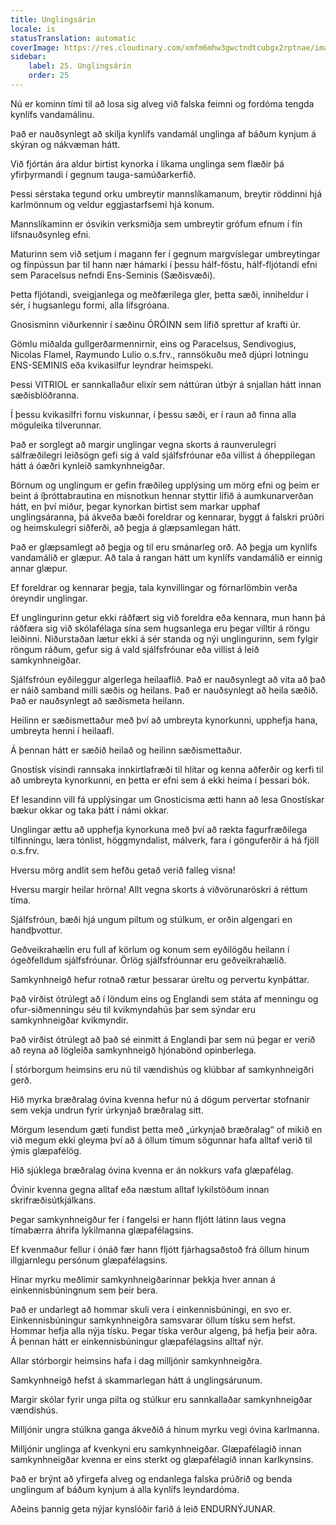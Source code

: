 ```yaml
---
title: Unglingsárin
locale: is
statusTranslation: automatic
coverImage: https://res.cloudinary.com/xmfm6mhw3gwctndtcubgx2rptnae/image/upload/v1740337243/small_cover_educacion_fundamental_a051170f1c.webp
sidebar:
    label: 25. Unglingsárin
    order: 25
---
```

Nú er kominn tími til að losa sig alveg við falska feimni og fordóma tengda kynlífs vandamálinu.

Það er nauðsynlegt að skilja kynlífs vandamál unglinga af báðum kynjum á skýran og nákvæman hátt.

Við fjórtán ára aldur birtist kynorka í líkama unglinga sem flæðir þá yfirþyrmandi í gegnum tauga-samúðarkerfið.

Þessi sérstaka tegund orku umbreytir mannslíkamanum, breytir röddinni hjá karlmönnum og veldur eggjastarfsemi hjá konum.

Mannslíkaminn er ósvikin verksmiðja sem umbreytir grófum efnum í fín lífsnauðsynleg efni.

Maturinn sem við setjum í magann fer í gegnum margvíslegar umbreytingar og fínpússun þar til hann nær hámarki í þessu hálf-föstu, hálf-fljótandi efni sem Paracelsus nefndi Ens-Seminis (Sæðisvæði).

Þetta fljótandi, sveigjanlega og meðfærilega gler, þetta sæði, inniheldur í sér, í hugsanlegu formi, alla lífsgróana.

Gnosisminn viðurkennir í sæðinu ÓRÓINN sem lífið sprettur af krafti úr.

Gömlu miðalda gullgerðarmennirnir, eins og Paracelsus, Sendivogius, Nicolas Flamel, Raymundo Lulio o.s.frv., rannsökuðu með djúpri lotningu ENS-SEMINIS eða kvikasilfur leyndrar heimspeki.

Þessi VITRIOL er sannkallaður elixír sem náttúran útbýr á snjallan hátt innan sæðisblöðranna.

Í þessu kvikasilfri fornu viskunnar, í þessu sæði, er í raun að finna alla möguleika tilverunnar.

Það er sorglegt að margir unglingar vegna skorts á raunverulegri sálfræðilegri leiðsögn gefi sig á vald sjálfsfróunar eða villist á óheppilegan hátt á óæðri kynleið samkynhneigðar.

Börnum og unglingum er gefin fræðileg upplýsing um mörg efni og þeim er beint á íþróttabrautina en misnotkun hennar styttir lífið á aumkunarverðan hátt, en því miður, þegar kynorkan birtist sem markar upphaf unglingsáranna, þá ákveða bæði foreldrar og kennarar, byggt á falskri prúðri og heimskulegri siðferði, að þegja á glæpsamlegan hátt.

Það er glæpsamlegt að þegja og til eru smánarleg orð. Að þegja um kynlífs vandamálið er glæpur. Að tala á rangan hátt um kynlífs vandamálið er einnig annar glæpur.

Ef foreldrar og kennarar þegja, tala kynvillingar og fórnarlömbin verða óreyndir unglingar.

Ef unglingurinn getur ekki ráðfært sig við foreldra eða kennara, mun hann þá ráðfæra sig við skólafélaga sína sem hugsanlega eru þegar villtir á röngu leiðinni. Niðurstaðan lætur ekki á sér standa og nýi unglingurinn, sem fylgir röngum ráðum, gefur sig á vald sjálfsfróunar eða villist á leið samkynhneigðar.

Sjálfsfróun eyðileggur algerlega heilaaflið. Það er nauðsynlegt að vita að það er náið samband milli sæðis og heilans. Það er nauðsynlegt að heila sæðið. Það er nauðsynlegt að sæðismeta heilann.

Heilinn er sæðismettaður með því að umbreyta kynorkunni, upphefja hana, umbreyta henni í heilaafl.

Á þennan hátt er sæðið heilað og heilinn sæðismettaður.

Gnostísk vísindi rannsaka innkirtlafræði til hlítar og kenna aðferðir og kerfi til að umbreyta kynorkunni, en þetta er efni sem á ekki heima í þessari bók.

Ef lesandinn vill fá upplýsingar um Gnosticisma ætti hann að lesa Gnostískar bækur okkar og taka þátt í námi okkar.

Unglingar ættu að upphefja kynorkuna með því að rækta fagurfræðilega tilfinningu, læra tónlist, höggmyndalist, málverk, fara í gönguferðir á há fjöll o.s.frv.

Hversu mörg andlit sem hefðu getað verið falleg visna!

Hversu margir heilar hrörna! Allt vegna skorts á viðvörunaröskri á réttum tíma.

Sjálfsfróun, bæði hjá ungum piltum og stúlkum, er orðin algengari en handþvottur.

Geðveikrahælin eru full af körlum og konum sem eyðilögðu heilann í ógeðfelldum sjálfsfróunar. Örlög sjálfsfróunnar eru geðveikrahælið.

Samkynhneigð hefur rotnað rætur þessarar úreltu og pervertu kynþáttar.

Það virðist ótrúlegt að í löndum eins og Englandi sem státa af menningu og ofur-siðmenningu séu til kvikmyndahús þar sem sýndar eru samkynhneigðar kvikmyndir.

Það virðist ótrúlegt að það sé einmitt á Englandi þar sem nú þegar er verið að reyna að lögleiða samkynhneigð hjónabönd opinberlega.

Í stórborgum heimsins eru nú til vændishús og klúbbar af samkynhneigðri gerð.

Hið myrka bræðralag óvina kvenna hefur nú á dögum pervertar stofnanir sem vekja undrun fyrir úrkynjað bræðralag sitt.

Mörgum lesendum gæti fundist þetta með „úrkynjað bræðralag“ of mikið en við megum ekki gleyma því að á öllum tímum sögunnar hafa alltaf verið til ýmis glæpafélög.

Hið sjúklega bræðralag óvina kvenna er án nokkurs vafa glæpafélag.

Óvinir kvenna gegna alltaf eða næstum alltaf lykilstöðum innan skrifræðisútkjálkans.

Þegar samkynhneigður fer í fangelsi er hann fljótt látinn laus vegna tímabærra áhrifa lykilmanna glæpafélagsins.

Ef kvenmaður fellur í ónáð fær hann fljótt fjárhagsaðstoð frá öllum hinum illgjarnlegu persónum glæpafélagsins.

Hinar myrku meðlimir samkynhneigðarinnar þekkja hver annan á einkennisbúningnum sem þeir bera.

Það er undarlegt að hommar skuli vera í einkennisbúningi, en svo er. Einkennisbúningur samkynhneigðra samsvarar öllum tísku sem hefst. Hommar hefja alla nýja tísku. Þegar tíska verður algeng, þá hefja þeir aðra. Á þennan hátt er einkennisbúningur glæpafélagsins alltaf nýr.

Allar stórborgir heimsins hafa í dag milljónir samkynhneigðra.

Samkynhneigð hefst á skammarlegan hátt á unglingsárunum.

Margir skólar fyrir unga pilta og stúlkur eru sannkallaðar samkynhneigðar vændishús.

Milljónir ungra stúlkna ganga ákveðið á hinum myrku vegi óvina karlmanna.

Milljónir unglinga af kvenkyni eru samkynhneigðar. Glæpafélagið innan samkynhneigðar kvenna er eins sterkt og glæpafélagið innan karlkynsins.

Það er brýnt að yfirgefa alveg og endanlega falska prúðrið og benda unglingum af báðum kynjum á alla kynlífs leyndardóma.

Aðeins þannig geta nýjar kynslóðir farið á leið ENDURNÝJUNAR.

